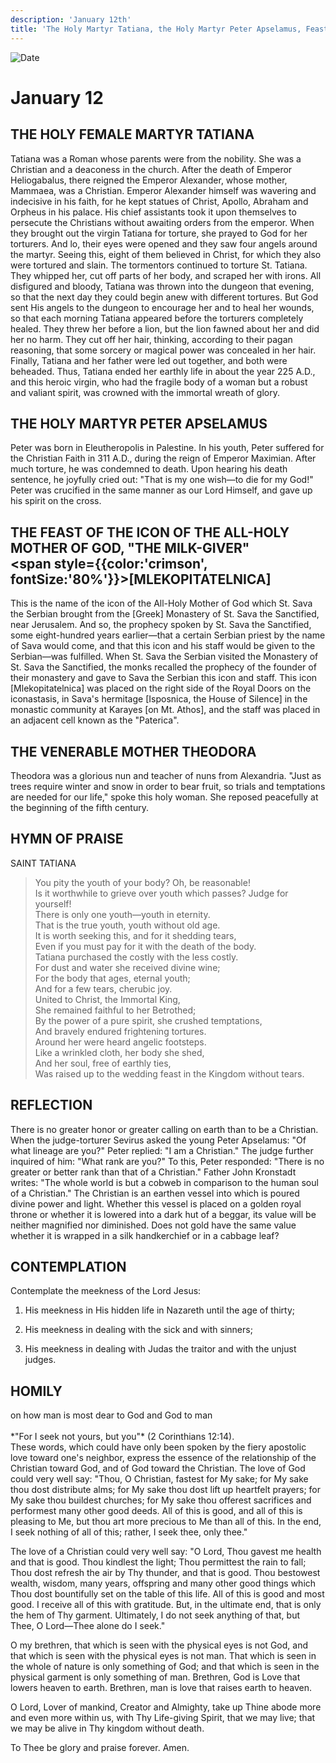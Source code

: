 ```yaml
---
description: 'January 12th'
title: 'The Holy Martyr Tatiana, the Holy Martyr Peter Apselamus, Feast of the "Milk-Giver" Icon of the Mother of God'
---
```


<CustomPaginator />
<RunningHead />

<Image src="/title-imprint.png" height={68} width={50} alt="Date" className="title-imprint"/>

# <div id="date">January <Image className="four-dot" src="/four-dot.png" height={15} width={15} alt="" />12</div>

## THE HOLY FEMALE MARTYR TATIANA

Tatiana was a Roman whose parents were from the nobility. She was a Christian and a deaconess in the church. After the death of Emperor Heliogabalus, there reigned the Emperor Alexander, whose mother, Mammaea, was a Christian. Emperor Alexander himself was wavering and indecisive in his faith, for he kept statues of Christ, Apollo, Abraham and Orpheus in his palace. His chief assistants took it upon themselves to persecute the Christians without awaiting orders from the emperor. When they brought out the virgin Tatiana for torture, she prayed to God for her torturers. And lo, their eyes were opened and they saw four angels around the martyr. Seeing this, eight of them believed in Christ, for which they also were tortured and slain. The tormentors continued to torture St. Tatiana. They whipped her, cut off parts of her body, and scraped her with irons. All disfigured and bloody, Tatiana was thrown into the dungeon that evening, so that the next day they could begin anew with different tortures. But God sent His angels to the dungeon to encourage her and to heal her wounds, so that each morning Tatiana appeared before the torturers completely healed. They threw her before a lion, but the lion fawned about her and did her no harm. They cut off her hair, thinking, according to their pagan reasoning, that some sorcery or magical power was concealed in her hair. Finally, Tatiana and her father were led out together, and both were beheaded. Thus, Tatiana ended her earthly life in about the year 225 A.D., and this heroic virgin, who had the fragile body of a woman but a robust and valiant spirit, was crowned with the immortal wreath of glory.

## THE HOLY MARTYR PETER APSELAMUS

Peter was born in Eleutheropolis in Palestine. In his youth, Peter suffered for the Christian Faith in 311 A.D., during the reign of Emperor Maximian. After much torture, he was condemned to death. Upon hearing his death sentence, he joyfully cried out: "That is my one wish—to die for my God!" Peter was crucified in the same manner as our Lord Himself, and gave up his spirit on the cross.

## THE FEAST OF THE ICON OF THE ALL-HOLY MOTHER OF GOD, "THE MILK-GIVER" <br /><span style={{color:'crimson', fontSize:'80%'}}>[MLEKOPITATELNICA]</span>

This is the name of the icon of the All-Holy Mother of God which St. Sava the Serbian brought from the [Greek] Monastery of St. Sava the Sanctified, near Jerusalem. And so, the prophecy spoken by St. Sava the Sanctified, some eight-hundred years earlier—that a certain Serbian priest by the name of Sava would come, and that this icon and his staff would be given to the Serbian—was fulfilled. When St. Sava the Serbian visited the Monastery of St. Sava the Sanctified, the monks recalled the prophecy of the founder of their monastery and gave to Sava the Serbian this icon and staff. This icon [Mlekopitatelnica] was placed on the right side of the Royal Doors on the iconastasis, in Sava's hermitage [Isposnica, the House of Silence] in the monastic community at Karayes [on Mt. Athos], and the staff was placed in an adjacent cell known as the "Paterica".

## THE VENERABLE MOTHER THEODORA

Theodora was a glorious nun and teacher of nuns from Alexandria. "Just as trees require winter and snow in order to bear fruit, so trials and temptations are needed for our life," spoke this holy woman. She reposed peacefully at the beginning of the fifth century.


## HYMN OF PRAISE
<div style={{textAlign:'center', color:'crimson', fontWeight:'bold'}}>
SAINT TATIANA
</div>

>You pity the youth of your body? Oh, be reasonable!  
Is it worthwhile to grieve over youth which passes? Judge for yourself!  
There is only one youth—youth in eternity.  
That is the true youth, youth without old age.  
It is worth seeking this, and for it shedding tears,  
Even if you must pay for it with the death of the body.  
Tatiana purchased the costly with the less costly.  
For dust and water she received divine wine;  
For the body that ages, eternal youth;  
And for a few tears, cherubic joy.  
United to Christ, the Immortal King,  
She remained faithful to her Betrothed;  
By the power of a pure spirit, she crushed temptations,  
And bravely endured frightening tortures.  
Around her were heard angelic footsteps.  
Like a wrinkled cloth, her body she shed,  
And her soul, free of earthly ties,  
Was raised up to the wedding feast in the Kingdom without tears.  


## REFLECTION


There is no greater honor or greater calling on earth than to be a Christian. When the judge-torturer Sevirus asked the young Peter Apselamus: "Of what lineage are you?" Peter replied: "I am a Christian." The judge further inquired of him: "What rank are you?" To this, Peter responded: "There is no greater or better rank than that of a Christian." Father John Kronstadt writes: "The whole world is but a cobweb in comparison to the human soul of a Christian." The Christian is an earthen vessel into which is poured divine power and light. Whether this vessel is placed on a golden royal throne or whether it is lowered into a dark hut of a beggar, its value will be neither magnified nor diminished. Does not gold have the same value whether it is wrapped in a silk handkerchief or in a cabbage leaf?


## CONTEMPLATION

Contemplate the meekness of the Lord Jesus:

1. His meekness in His hidden life in Nazareth until the age of thirty;

2. His meekness in dealing with the sick and with sinners;

3. His meekness in dealing with Judas the traitor and with the unjust judges.



## HOMILY
<div style={{textAlign:'center', color:'crimson', fontWeight:'bold'}}>
on how man is most dear to God and God to man
</div><br /><div style={{textAlign:'right'}}>
*"For I seek not yours, but you"* (2 Corinthians 12:14).
</div>
These words, which could have only been spoken by the fiery apostolic love toward one's neighbor, express the essence of the relationship of the Christian toward God, and of God toward the Christian. The love of God could very well say: "Thou, O Christian, fastest for My sake; for My sake thou dost distribute alms; for My sake thou dost lift up heartfelt prayers; for My sake thou buildest churches; for My sake thou offerest sacrifices and performest many other good deeds. All of this is good, and all of this is pleasing to Me, but thou art more precious to Me than all of this. In the end, I seek nothing of all of this; rather, I seek thee, only thee."

The love of a Christian could very well say: "O Lord, Thou gavest me health and that is good. Thou kindlest the light; Thou permittest the rain to fall; Thou dost refresh the air by Thy thunder, and that is good. Thou bestowest wealth, wisdom, many years, offspring and many other good things which Thou dost bountifully set on the table of this life. All of this is good and most good. I receive all of this with gratitude. But, in the ultimate end, that is only the hem of Thy garment. Ultimately, I do not seek anything of that, but Thee, O Lord—Thee alone do I seek."

O my brethren, that which is seen with the physical eyes is not God, and that which is seen with the physical eyes is not man. That which is seen in the whole of nature is only something of God; and that which is seen in the physical garment is only something of man. Brethren, God is Love that lowers heaven to earth. Brethren, man is love that raises earth to heaven.

O Lord, Lover of mankind, Creator and Almighty, take up Thine abode more and even more within us, with Thy Life-giving Spirit, that we may live; that we may be alive in Thy kingdom without death.

To Thee be glory and praise forever. Amen.